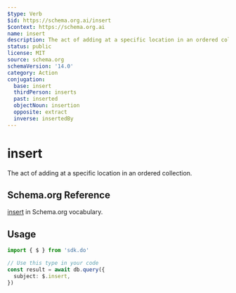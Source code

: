 ```yaml
---
$type: Verb
$id: https://schema.org.ai/insert
$context: https://schema.org.ai
name: insert
description: The act of adding at a specific location in an ordered collection.
status: public
license: MIT
source: schema.org
schemaVersion: '14.0'
category: Action
conjugation:
  base: insert
  thirdPerson: inserts
  past: inserted
  objectNoun: insertion
  opposite: extract
  inverse: insertedBy
---
```


# insert

The act of adding at a specific location in an ordered collection.

## Schema.org Reference

[insert](https://schema.org/InsertAction) in Schema.org vocabulary.

## Usage

```typescript
import { $ } from 'sdk.do'

// Use this type in your code
const result = await db.query({
  subject: $.insert,
})
```
